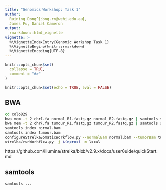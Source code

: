 ```yaml
---
title: "Genomics Workshop: Task 1"
author: 
  Ruining Dong^[dong.rn@wehi.edu.au], 
  James Fu, Daniel Cameron
output: 
  rmarkdown::html_vignette
vignette: >
  %\VignetteIndexEntry{Genomic Workshop Task 1}
  %\VignetteEngine{knitr::rmarkdown}
  %\VignetteEncoding{UTF-8}
---
```



```r
knitr::opts_chunk$set(
  collapse = TRUE,
  comment = "#>"
)
```

```r
knitr::opts_chunk$set(echo = TRUE, eval = FALSE)
```

## BWA

```bash
cd colo829
bwa mem -t 2 chr7.fa normal_R1.fastq.gz normal_R2.fastq.gz | samtools sort - > normal.bam
bwa mem -t 2 chr7.fa tumour_R1.fastq.gz tumour_R2.fastq.gz | samtools sort - > tumour.bam
samtools index normal.bam
samtools index tumour.bam
configureStrelkaSomaticWorkflow.py --normalBam normal.bam --tumorBam tumour.bam --referenceFasta chr7.fa --runDir strelka
strelka/runWorkflow.py -j $(nproc) -m local
```

https://github.com/Illumina/strelka/blob/v2.9.x/docs/userGuide/quickStart.md

## samtools

```bash
samtools ...
```





